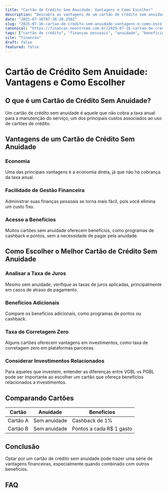 ```yaml
---
title: "Cartão de Crédito Sem Anuidade: Vantagens e Como Escolher"
description: "Descubra as vantagens de um cartão de crédito sem anuidade, como escolher o melhor para você e os benefícios financeiros associados."
date: "2025-07-16T07:30:20.256Z"
slug: "2025-07-16-cartao-de-credito-sem-anuidade-vantagens-e-como-escolher"
canonical: "https://financas.neostream.com.br/2025-07-16-cartao-de-credito-sem-anuidade-vantagens-e-como-escolher"
tags: ["cartão de crédito", "finanças pessoais", "anuidade", "benefícios", "escolha"]
site: "financas"
draft: false
featured: false
---
```


# Cartão de Crédito Sem Anuidade: Vantagens e Como Escolher

## O que é um Cartão de Crédito Sem Anuidade?
Um cartão de crédito sem anuidade é aquele que não cobra a taxa anual para a manutenção do serviço, um dos principais custos associados ao uso de cartões de crédito.

## Vantagens de um Cartão de Crédito Sem Anuidade
### Economia
Uma das principais vantagens é a economia direta, já que não há cobrança da taxa anual.

### Facilidade de Gestão Financeira
Administrar suas finanças pessoais se torna mais fácil, pois você elimina um custo fixo.

### Acesso a Benefícios
Muitos cartões sem anuidade oferecem benefícios, como programas de cashback e pontos, sem a necessidade de pagar pela anuidade.

## Como Escolher o Melhor Cartão de Crédito Sem Anuidade
### Analisar a Taxa de Juros
Mesmo sem anuidade, verifique as taxas de juros aplicadas, principalmente em casos de atraso de pagamento.

### Benefícios Adicionais
Compare os benefícios adicionais, como programas de pontos ou cashback.

### Taxa de Corretagem Zero
Alguns cartões oferecem vantagens em investimentos, como taxa de corretagem zero em plataformas parceiras.

### Considerar Investimentos Relacionados
Para aqueles que investem, entender as diferenças entre VGBL vs PGBL pode ser importante ao escolher um cartão que ofereça benefícios relacionados a investimentos.

## Comparando Cartões
| Cartão | Anuidade | Benefícios |
|-------|----------|------------|
| Cartão A | Sem anuidade | Cashback de 1% |
| Cartão B | Sem anuidade | Pontos a cada R$ 1 gasto |

## Conclusão
Optar por um cartão de crédito sem anuidade pode trazer uma série de vantagens financeiras, especialmente quando combinado com outros benefícios.

## FAQ